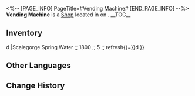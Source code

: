 <%-- [PAGE_INFO]
PageTitle=#Vending Machine#
[END_PAGE_INFO] --%>
{{Stub}}
{{Location Infobox
|title    = {{Icon/White|Icon Shop Materials.png}} Vending Machine
|image    = Shop Vending Machine.png
|type     = Shop
|world    = <!--to be added-->
|region   = 
|area     = <!--to be added-->
|subarea  = 
}}
{{Description|A vending machine in the northern Administrative District.}}
'''Vending Machine''' is a [[Shop]] located in <!--area--> on <!--world-->.
<!--
It is operated by [[<shopkeeper>]].
-->
__TOC__

==Inventory==
{{Shop|shop=Vending Machine|currency=Credit|refresh=1|total=1
|Mung Bean Soda ;; 1800 ;; 5 ;; refresh{{=}}d
|Scalegorge Spring Water ;; 1800 ;; 5 ;; refresh{{=}}d
}}
<!--
==Location==
{{Map Embed|<map name>|<marker id>}}
--><!--
==Achievements==
{{Achievements by Category Table|topic=Vending Machine}}
-->
==Other Languages==
{{Other Languages
|en   = Vending Machine
|zhs  = 售货机
|zht  = 販賣機
|ja   = 自動販売機
|ko   = 자판기
|es   = Máquina expendedora
|fr   = Distributeur automatique
|ru   = Торговый автомат
|th   = ตู้หยอดเหรียญ
|vi   = Máy Bán Hàng
|de   = Verkaufsautomat
|id   = Vending Machine
|pt   = Máquina de Vendas Automática
}}

==Change History==
{{Change History|1.3}}